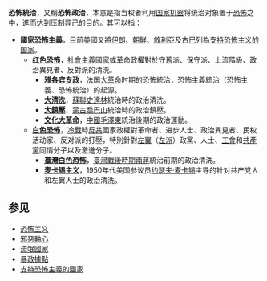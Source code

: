 '''恐怖統治'''，又稱'''恐怖政治'''，本意是指当权者利用[[国家机器|国家机器]]将统治对象置于[[恐怖主義|恐怖]]之中，進而达到压制异己的目的。其可以指：

*'''[[國家恐怖主義|國家恐怖主義]]'''，目前[[美國|美國]]又將[[伊朗|伊朗]]、[[朝鲜民主主义人民共和国|朝鮮]]、[[敘利亞|敘利亞]]及[[古巴|古巴]]列為[[支持恐怖主义的国家|支持恐怖主义的国家]]。
**'''[[红色恐怖|红色恐怖]]'''，[[社會主義國家|社會主義國家]]或革命政權對於守舊派、保守派、上流階級、政治異見者、反對派的清洗。
***'''[[雅各宾专政|雅各宾专政]]'''，[[法国大革命|法国大革命]]时期的恐怖統治，恐怖主義統治（恐怖主義、恐怖統治）的起源。
***'''[[大清洗|大清洗]]'''，[[蘇聯|蘇聯]][[史達林|史達林]]統治時的政治清洗。
***'''[[大鎮壓|大鎮壓]]'''，[[蒙古人民共和國|蒙古]][[霍爾洛·喬巴山|喬巴山]]統治時的政治鎮壓。
***'''[[文化大革命|文化大革命]]'''，[[中华人民共和国|中國]][[毛澤東|毛澤東]]統治後期的政治運動。
**'''[[白色恐怖|白色恐怖]]'''，[[冷戰|冷戰]]時[[反共|反共]]國家政權對革命者、进步人士、政治異見者、民权活动家、反对派的打壓，特別針對[[左翼|左翼]]（[[左派|左派]]）政黨、人士、[[工會|工會]]和[[共產黨|共產黨]]同情分子以及激進分子。
***'''[[臺灣白色恐怖時期|臺灣白色恐怖]]'''，[[臺灣戰後時期|臺灣戰後時期]][[兩蔣|兩蔣]]統治前期的政治清洗。
***'''[[麦卡锡主义|麦卡锡主义]]'''，1950年代美国参议员[[约瑟夫·麦卡锡|约瑟夫·麦卡锡]]主导的针对共产党人和左翼人士的政治清洗。

==参见==
*[[恐怖主义|恐怖主义]]
*[[邪惡軸心|邪惡軸心]]
*[[流氓國家|流氓國家]]
*[[暴政據點|暴政據點]]
*[[支持恐怖主義的國家|支持恐怖主義的國家]]

{{disambig|cat=四字消歧义|K}}